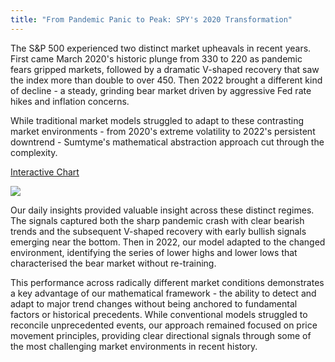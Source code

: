 ```yaml
---
title: "From Pandemic Panic to Peak: SPY's 2020 Transformation"
---
```


The S\&P 500 experienced two distinct market upheavals in recent years. First came March 2020's historic plunge from 330 to 220 as pandemic fears gripped markets, followed by a dramatic V-shaped recovery that saw the index more than double to over 450. Then 2022 brought a different kind of decline - a steady, grinding bear market driven by aggressive Fed rate hikes and inflation concerns.

While traditional market models struggled to adapt to these contrasting market environments - from 2020's extreme volatility to 2022's persistent downtrend - Sumtyme's mathematical abstraction approach cut through the complexity. 

[Interactive Chart](https://www.sumtyme.ai/spy)

![](/images/SPY.png)

Our daily insights provided valuable insight across these distinct regimes. The signals captured both the sharp pandemic crash with clear bearish trends and the subsequent V-shaped recovery with early bullish signals emerging near the bottom. Then in 2022, our model adapted to the changed environment, identifying the series of lower highs and lower lows that characterised the bear market without re-training.

This performance across radically different market conditions demonstrates a key advantage of our mathematical framework - the ability to detect and adapt to major trend changes without being anchored to fundamental factors or historical precedents. While conventional models struggled to reconcile unprecedented events, our approach remained focused on price movement principles, providing clear directional signals through some of the most challenging market environments in recent history.